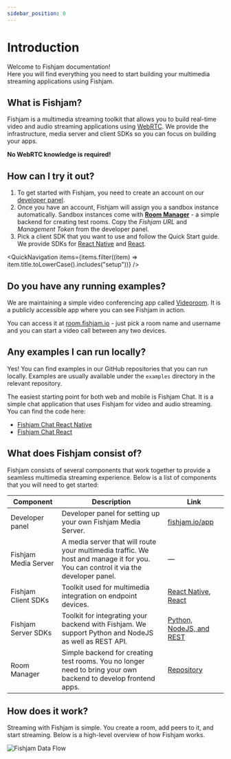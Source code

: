 ```yaml
---
sidebar_position: 0
---
```



# Introduction

Welcome to Fishjam documentation!  
Here you will find everything you need to start building your multimedia streaming applications using Fishjam.

## What is Fishjam?

Fishjam is a multimedia streaming toolkit that allows you to build real-time video and audio streaming applications using [WebRTC](https://developer.mozilla.org/en-US/docs/Web/API/WebRTC_API).
We provide the infrastructure, media server and client SDKs so you can focus on building your apps.

**No WebRTC knowledge is required!**

## How can I try it out?

1. To get started with Fishjam, you need to create an account on our [developer panel](https://fishjam.io/app).
2. Once you have an account, Fishjam will assign you a sandbox instance automatically. Sandbox instances come with [**Room Manager**](/room-manager.md) - a simple backend for creating test rooms. Copy the _Fishjam URL_ and _Management Token_ from the developer panel.
3. Pick a client SDK that you want to use and follow the Quick Start guide. We provide SDKs for [React Native](/react-native/quick-setup.mdx) and [React](/react/installation.mdx).

<QuickNavigation
  items={items.filter((item) => item.title.toLowerCase().includes("setup"))}
/>

## Do you have any running examples?

We are maintaining a simple video conferencing app called [Videoroom](https://room.fishjam.io/).
It is a publicly accessible app where you can see Fishjam in action.

You can access it at [room.fishjam.io](https://room.fishjam.io/) - just pick a room name and username and you can start a video call between any two devices.

## Any examples I can run locally?

Yes! You can find examples in our GitHub repositories that you can run locally. Examples are usually available under the `examples` directory in the relevant repository.

The easiest starting point for both web and mobile is Fishjam Chat. It is a simple chat application that uses Fishjam for video and audio streaming. You can find the code here:

- [Fishjam Chat React Native](https://github.com/fishjam-cloud/mobile-client-sdk/tree/main/examples/fishjam-chat)
- [Fishjam Chat React](https://github.com/fishjam-cloud/web-client-sdk/tree/main/examples/react-client/fishjam-chat)

## What does Fishjam consist of?

Fishjam consists of several components that work together to provide a seamless multimedia streaming experience.
Below is a list of components that you will need to get started:

| Component            | Description                                                                                                                        | Link                                                                                         |
| -------------------- | ---------------------------------------------------------------------------------------------------------------------------------- | -------------------------------------------------------------------------------------------- |
| Developer panel      | Developer panel for setting up your own Fishjam Media Server.                                                                      | [fishjam.io/app](https://fishjam.io/app)                                                     |
| Fishjam Media Server | A media server that will route your multimedia traffic. We host and manage it for you. You can control it via the developer panel. | —                                                                                            |
| Fishjam Client SDKs  | Toolkit used for multimedia integration on endpoint devices.                                                                       | [React Native](/react-native/quick-setup.mdx), [React](/react/installation.mdx)              |
| Fishjam Server SDKs  | Toolkit for integrating your backend with Fishjam. We support Python and NodeJS as well as REST API.                               | [Python, NodeJS, and REST](/production/server.mdx)                                           |
| Room Manager         | Simple backend for creating test rooms. You no longer need to bring your own backend to develop frontend apps.                     | [Repository](https://github.com/fishjam-cloud/js-server-sdk/tree/main/examples/room-manager) |

## How does it work?

Streaming with Fishjam is simple. You create a room, add peers to it, and start streaming. Below is a high-level overview of how Fishjam works.

![Fishjam Data Flow](@site/static/img/architecture.svg)
